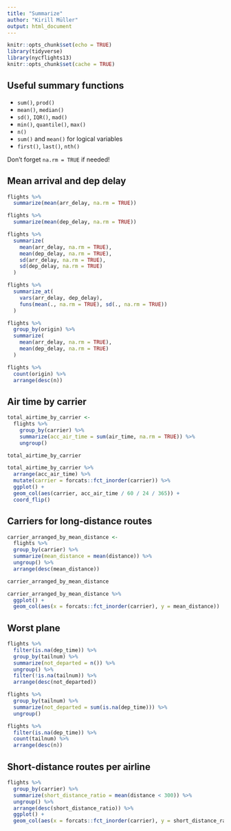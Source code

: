 ```yaml
---
title: "Summarize"
author: "Kirill Müller"
output: html_document
---
```



```r
knitr::opts_chunk$set(echo = TRUE)
library(tidyverse)
library(nycflights13)
knitr::opts_chunk$set(cache = TRUE)
```

## Useful summary functions

- `sum()`, `prod()`
- `mean()`, `median()`
- `sd()`, `IQR()`, `mad()`
- `min()`, `quantile()`, `max()`
- `n()`
- `sum()` and `mean()` for logical variables
- `first()`, `last()`, `nth()`

Don't forget `na.rm = TRUE` if needed!


## Mean arrival and dep delay

```r
flights %>%
  summarize(mean(arr_delay, na.rm = TRUE))
```

```r
flights %>%
  summarize(mean(dep_delay, na.rm = TRUE))
```

```r
flights %>%
  summarize(
    mean(arr_delay, na.rm = TRUE),
    mean(dep_delay, na.rm = TRUE),
    sd(arr_delay, na.rm = TRUE),
    sd(dep_delay, na.rm = TRUE)
  )
```

```r
flights %>%
  summarize_at(
    vars(arr_delay, dep_delay),
    funs(mean(., na.rm = TRUE), sd(., na.rm = TRUE))
  )
```

```r
flights %>%
  group_by(origin) %>%
  summarize(
    mean(arr_delay, na.rm = TRUE),
    mean(dep_delay, na.rm = TRUE)
  )
```

```r
flights %>%
  count(origin) %>%
  arrange(desc(n))
```


## Air time by carrier

```r
total_airtime_by_carrier <-
  flights %>% 
    group_by(carrier) %>% 
    summarize(acc_air_time = sum(air_time, na.rm = TRUE)) %>% 
    ungroup()

total_airtime_by_carrier
```

```r
total_airtime_by_carrier %>% 
  arrange(acc_air_time) %>%
  mutate(carrier = forcats::fct_inorder(carrier)) %>%
  ggplot() +
  geom_col(aes(carrier, acc_air_time / 60 / 24 / 365)) +
  coord_flip()
```

## Carriers for long-distance routes

```r
carrier_arranged_by_mean_distance <-
  flights %>%
  group_by(carrier) %>% 
  summarize(mean_distance = mean(distance)) %>% 
  ungroup() %>%
  arrange(desc(mean_distance))

carrier_arranged_by_mean_distance
```

```r
carrier_arranged_by_mean_distance %>% 
  ggplot() +
  geom_col(aes(x = forcats::fct_inorder(carrier), y = mean_distance))
```


## Worst plane

```r
flights %>% 
  filter(is.na(dep_time)) %>%
  group_by(tailnum) %>% 
  summarize(not_departed = n()) %>% 
  ungroup() %>% 
  filter(!is.na(tailnum)) %>%
  arrange(desc(not_departed))
```

```r
flights %>% 
  group_by(tailnum) %>% 
  summarize(not_departed = sum(is.na(dep_time))) %>% 
  ungroup()
```

```r
flights %>% 
  filter(is.na(dep_time)) %>%
  count(tailnum) %>%
  arrange(desc(n))
```


## Short-distance routes per airline

```r
flights %>%
  group_by(carrier) %>% 
  summarize(short_distance_ratio = mean(distance < 300)) %>% 
  ungroup() %>%
  arrange(desc(short_distance_ratio)) %>%
  ggplot() +
  geom_col(aes(x = forcats::fct_inorder(carrier), y = short_distance_ratio))
```
